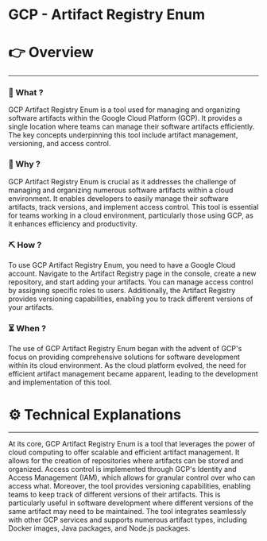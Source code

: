 # GCP - Artifact Registry Enum


# 👉 Overview

---

### 👀 What ?

GCP Artifact Registry Enum is a tool used for managing and organizing software artifacts within the Google Cloud Platform (GCP). It provides a single location where teams can manage their software artifacts efficiently. The key concepts underpinning this tool include artifact management, versioning, and access control.


### 🧐 Why ?

GCP Artifact Registry Enum is crucial as it addresses the challenge of managing and organizing numerous software artifacts within a cloud environment. It enables developers to easily manage their software artifacts, track versions, and implement access control. This tool is essential for teams working in a cloud environment, particularly those using GCP, as it enhances efficiency and productivity.


### ⛏️ How ?

To use GCP Artifact Registry Enum, you need to have a Google Cloud account. Navigate to the Artifact Registry page in the console, create a new repository, and start adding your artifacts. You can manage access control by assigning specific roles to users. Additionally, the Artifact Registry provides versioning capabilities, enabling you to track different versions of your artifacts.


### ⏳ When ?

The use of GCP Artifact Registry Enum began with the advent of GCP's focus on providing comprehensive solutions for software development within its cloud environment. As the cloud platform evolved, the need for efficient artifact management became apparent, leading to the development and implementation of this tool.


# ⚙️ Technical Explanations

---

At its core, GCP Artifact Registry Enum is a tool that leverages the power of cloud computing to offer scalable and efficient artifact management. It allows for the creation of repositories where artifacts can be stored and organized. Access control is implemented through GCP's Identity and Access Management (IAM), which allows for granular control over who can access what. Moreover, the tool provides versioning capabilities, enabling teams to keep track of different versions of their artifacts. This is particularly useful in software development where different versions of the same artifact may need to be maintained. The tool integrates seamlessly with other GCP services and supports numerous artifact types, including Docker images, Java packages, and Node.js packages.
